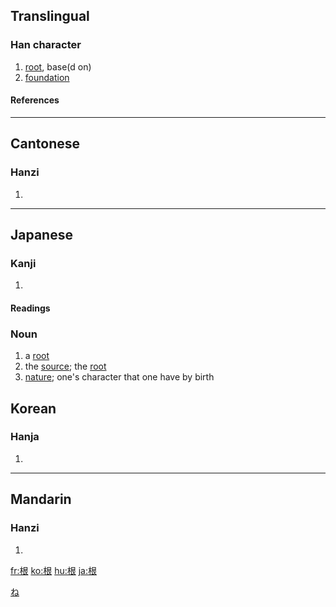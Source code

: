 ==Translingual==
===Han character===
{{Han char|rn=75|rad=木|as=06|sn=10|four=4793<sub>2</sub>|canj=木日女 (DAV)}}
# [[root]], base(d on)
# [[foundation]]
====References====
{{Han ref|kx=0524.070|dkj=14745|dj=0912.090|hdz=21208.020|uh=6839|ud=26681|bh=AEDA|bd=44762}}

----
==Cantonese==
===Hanzi===
{{yue-hanzi|jyut=|y=[[gan1]]}}
# {{defn|Cantonese}}

----
==Japanese==
[[Category:1000_Japanese_basic_words|ね]]


===Kanji===
{{ja-kanji|grade=|rs=木06}}
# {{defn|Japanese}} 
====Readings====
{{ja-readings|on=[[こん]] (kon)|kun=[[ね]] (ne)}}

=== Noun ===
{{janoun|ね|ne}}
# a [[root]]
# the [[source]]; the [[root]]
# [[nature]]; one's character that one have by birth

==Korean==
===Hanja===
{{ko-hanja|hangeul=근|eumhun=|rv=geun|mr=kŭn|y=kun}}
# {{defn|Korean}}

----
==Mandarin==
===Hanzi===
{{cmn-hanzi|pin=[[gēn]] ([[gen1]]), [[shì]] ([[shi4]])|wg=[[ken1|ken<sup>1</sup>]], [[shih4|shih<sup>4</sup>]]}}
# {{defn|Mandarin}}

[[fr:根]]
[[ko:根]]
[[hu:根]]
[[ja:根]]